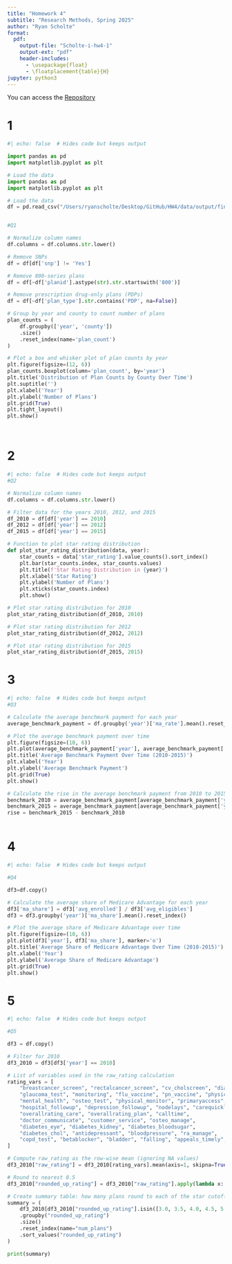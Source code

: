 ```yaml
---
title: "Homework 4"
subtitle: "Research Methods, Spring 2025"
author: "Ryan Scholte"
format:
  pdf:
    output-file: "Scholte-i-hw4-1"
    output-ext: "pdf"
    header-includes:
      - \usepackage{float}
      - \floatplacement{table}{H}
jupyter: python3
---
```

You can access the [Repository](https://github.com/rscholt/HW4)

# 1 

```python

#| echo: false  # Hides code but keeps output

import pandas as pd
import matplotlib.pyplot as plt

# Load the data
import pandas as pd
import matplotlib.pyplot as plt

# Load the data
df = pd.read_csv("/Users/ryanscholte/Desktop/GitHub/HW4/data/output/final_ma_data.csv")


#Q1

# Normalize column names
df.columns = df.columns.str.lower()

# Remove SNPs
df = df[df['snp'] != 'Yes']

# Remove 800-series plans
df = df[~df['planid'].astype(str).str.startswith('800')]

# Remove prescription drug-only plans (PDPs)
df = df[~df['plan_type'].str.contains('PDP', na=False)]

# Group by year and county to count number of plans
plan_counts = (
    df.groupby(['year', 'county'])
    .size()
    .reset_index(name='plan_count')
)

# Plot a box and whisker plot of plan counts by year
plt.figure(figsize=(12, 6))
plan_counts.boxplot(column='plan_count', by='year')
plt.title('Distribution of Plan Counts by County Over Time')
plt.suptitle('')
plt.xlabel('Year')
plt.ylabel('Number of Plans')
plt.grid(True)
plt.tight_layout()
plt.show()




```

# 2 

```python

#| echo: false  # Hides code but keeps output
#Q2

# Normalize column names
df.columns = df.columns.str.lower()

# Filter data for the years 2010, 2012, and 2015
df_2010 = df[df['year'] == 2010]
df_2012 = df[df['year'] == 2012]
df_2015 = df[df['year'] == 2015]

# Function to plot star rating distribution
def plot_star_rating_distribution(data, year):
    star_counts = data['star_rating'].value_counts().sort_index()
    plt.bar(star_counts.index, star_counts.values)
    plt.title(f'Star Rating Distribution in {year}')
    plt.xlabel('Star Rating')
    plt.ylabel('Number of Plans')
    plt.xticks(star_counts.index)
    plt.show()

# Plot star rating distribution for 2010
plot_star_rating_distribution(df_2010, 2010)

# Plot star rating distribution for 2012
plot_star_rating_distribution(df_2012, 2012)

# Plot star rating distribution for 2015
plot_star_rating_distribution(df_2015, 2015)


```
# 3 

```python

#| echo: false  # Hides code but keeps output
#Q3

# Calculate the average benchmark payment for each year
average_benchmark_payment = df.groupby('year')['ma_rate'].mean().reset_index()

# Plot the average benchmark payment over time
plt.figure(figsize=(10, 6))
plt.plot(average_benchmark_payment['year'], average_benchmark_payment['ma_rate'], marker='o')
plt.title('Average Benchmark Payment Over Time (2010-2015)')
plt.xlabel('Year')
plt.ylabel('Average Benchmark Payment')
plt.grid(True)
plt.show()

# Calculate the rise in the average benchmark payment from 2010 to 2015
benchmark_2010 = average_benchmark_payment[average_benchmark_payment['year'] == 2010]['ma_rate'].values[0]
benchmark_2015 = average_benchmark_payment[average_benchmark_payment['year'] == 2015]['ma_rate'].values[0]
rise = benchmark_2015 - benchmark_2010



```
# 4 

```python

#| echo: false  # Hides code but keeps output

#Q4

df3=df.copy()

# Calculate the average share of Medicare Advantage for each year
df3['ma_share'] = df3['avg_enrolled'] / df3['avg_eligibles']
df3 = df3.groupby('year')['ma_share'].mean().reset_index()

# Plot the average share of Medicare Advantage over time
plt.figure(figsize=(10, 6))
plt.plot(df3['year'], df3['ma_share'], marker='o')
plt.title('Average Share of Medicare Advantage Over Time (2010-2015)')
plt.xlabel('Year')
plt.ylabel('Average Share of Medicare Advantage')
plt.grid(True)
plt.show()


```

# 5 

```python

#| echo: false  # Hides code but keeps output

#Q5

df3 = df.copy()

# Filter for 2010
df3_2010 = df3[df3['year'] == 2010]

# List of variables used in the raw_rating calculation
rating_vars = [
    "breastcancer_screen", "rectalcancer_screen", "cv_cholscreen", "diabetes_cholscreen",
    "glaucoma_test", "monitoring", "flu_vaccine", "pn_vaccine", "physical_health",
    "mental_health", "osteo_test", "physical_monitor", "primaryaccess",
    "hospital_followup", "depression_followup", "nodelays", "carequickly",
    "overallrating_care", "overallrating_plan", "calltime",
    "doctor_communicate", "customer_service", "osteo_manage",
    "diabetes_eye", "diabetes_kidney", "diabetes_bloodsugar",
    "diabetes_chol", "antidepressant", "bloodpressure", "ra_manage",
    "copd_test", "betablocker", "bladder", "falling", "appeals_timely", "appeals_review"
]

# Compute raw_rating as the row-wise mean (ignoring NA values)
df3_2010["raw_rating"] = df3_2010[rating_vars].mean(axis=1, skipna=True)

# Round to nearest 0.5
df3_2010["rounded_up_rating"] = df3_2010["raw_rating"].apply(lambda x: round(x * 2) / 2 if pd.notnull(x) else None)

# Create summary table: how many plans round to each of the star cutoffs
summary = (
    df3_2010[df3_2010["rounded_up_rating"].isin([3.0, 3.5, 4.0, 4.5, 5.0])]
    .groupby("rounded_up_rating")
    .size()
    .reset_index(name="num_plans")
    .sort_values("rounded_up_rating")
)

print(summary)


```